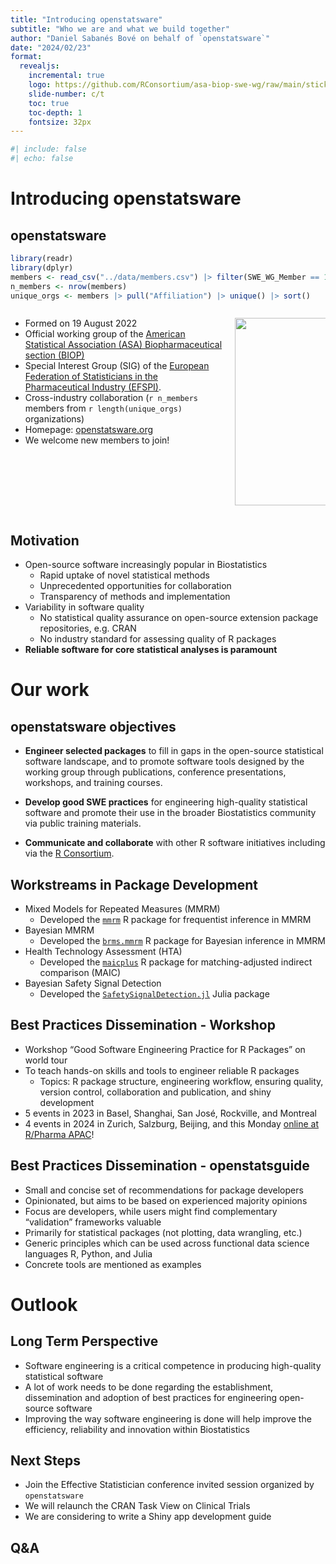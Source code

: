 ```yaml
---
title: "Introducing openstatsware"
subtitle: "Who we are and what we build together"
author: "Daniel Sabanés Bové on behalf of `openstatsware`"
date: "2024/02/23"
format: 
  revealjs:
    incremental: true
    logo: https://github.com/RConsortium/asa-biop-swe-wg/raw/main/sticker/openstatsware-hex-1200.png
    slide-number: c/t
    toc: true
    toc-depth: 1
    fontsize: 32px
---
```


```r
#| include: false
#| echo: false
```

# Introducing openstatsware

## openstatsware

```r
library(readr)
library(dplyr)
members <- read_csv("../data/members.csv") |> filter(SWE_WG_Member == 1)
n_members <- nrow(members)
unique_orgs <- members |> pull("Affiliation") |> unique() |> sort()
```

::: columns
::: {.column width="70%"}
-   Formed on 19 August 2022
-   Official working group of the [American Statistical Association (ASA) Biopharmaceutical section (BIOP)](https://community.amstat.org/biop/home)
-   Special Interest Group (SIG) of the [European Federation of Statisticians in the Pharmaceutical Industry (EFSPI)](https://www.efspi.org/).
-   Cross-industry collaboration (`r n_members` members from `r length(unique_orgs)` organizations)
-   Homepage: [openstatsware.org](https://www.openstatsware.org/)
-   We welcome new members to join!
:::

::: {.column width="30%"}
![](../sticker/openstatsware-hex-1200.png){height="300"}
:::
:::

## Motivation

-   Open-source software increasingly popular in Biostatistics
    -   Rapid uptake of novel statistical methods
    -   Unprecedented opportunities for collaboration
    -   Transparency of methods and implementation
-   Variability in software quality
    -   No statistical quality assurance on open-source extension package repositories, e.g. CRAN
    -   No industry standard for assessing quality of R packages
-   **Reliable software for core statistical analyses is paramount**

# Our work

## openstatsware objectives

-   **Engineer selected packages** to fill in gaps in the open-source statistical software landscape, and to promote software tools designed by the working group through publications, conference presentations, workshops, and training courses.

-   **Develop good SWE practices** for engineering high-quality statistical software and promote their use in the broader Biostatistics community via public training materials.

-   **Communicate and collaborate** with other R software initiatives including via the [R Consortium](https://www.r-consortium.org/). 


## Workstreams in Package Development

-   Mixed Models for Repeated Measures (MMRM)
    -   Developed the [`mmrm`](https://cran.r-project.org/package=mmrm) R package for frequentist inference in MMRM
-   Bayesian MMRM
    -   Developed the [`brms.mmrm`](https://cran.r-project.org/package=brms.mmrm) R package for Bayesian inference in MMRM
-   Health Technology Assessment (HTA)
    -   Developed the [`maicplus`](https://hta-pharma.github.io/maicplus/) R package for matching-adjusted indirect comparison (MAIC)
-   Bayesian Safety Signal Detection 
    -   Developed the [`SafetySignalDetection.jl`](https://openpharma.github.io/SafetySignalDetection.jl/) Julia package

## Best Practices Dissemination - Workshop

-   Workshop "Good Software Engineering Practice for R Packages" on world tour
-   To teach hands-on skills and tools to engineer reliable R packages
    -   Topics: R package structure, engineering workflow, ensuring quality, version control, collaboration and publication, and shiny development
-   5 events in 2023 in Basel, Shanghai, San José, Rockville, and Montreal
-   4 events in 2024 in Zurich, Salzburg, Beijing, and this Monday [online at R/Pharma APAC](https://openpharma.github.io/workshop-r-swe-rinpharma-2024/)!

## Best Practices Dissemination - openstatsguide

- Small and concise set of recommendations for package developers
- Opinionated, but aims to be based on experienced majority opinions
- Focus are developers, while users might find complementary "validation" frameworks valuable
- Primarily for statistical packages (not plotting, data wrangling, etc.)
- Generic principles which can be used across functional data science languages R, Python, and Julia
- Concrete tools are mentioned as examples 

## {background-iframe="https://openstatsware.org/guide.html"}

# Outlook

## Long Term Perspective

-   Software engineering is a critical competence in producing high-quality statistical software
-   A lot of work needs to be done regarding the establishment, dissemination and adoption of best practices for engineering open-source software
-   Improving the way software engineering is done will help improve the efficiency, reliability and innovation within Biostatistics

## Next Steps

-   Join the Effective Statistician conference invited session organized by `openstatsware`
-   We will relaunch the CRAN Task View on Clinical Trials
-   We are considering to write a Shiny app development guide

## Q&A {background-image="thank-you.jpg"}

<!-- Photo by Vie Studio [link](https://www.pexels.com/photo/thank-you-lettering-on-white-surface-4439457/) -->
